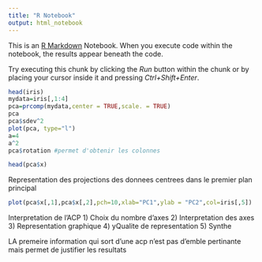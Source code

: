 ---
title: "R Notebook"
output: html_notebook
---

This is an [R Markdown](http://rmarkdown.rstudio.com) Notebook. When you execute code within the notebook, the results appear beneath the code. 

Try executing this chunk by clicking the *Run* button within the chunk or by placing your cursor inside it and pressing *Ctrl+Shift+Enter*. 

```{r}
head(iris)
mydata=iris[,1:4]
pca=prcomp(mydata,center = TRUE,scale. = TRUE)
pca
pca$sdev^2
plot(pca, type="l")
a=4
a^2
pca$rotation #permet d'obtenir les colonnes 

```
```{r}
head(pca$x)
```
Representation des projections des donnees centrees dans le premier plan principal
```{r}
plot(pca$x[,1],pca$x[,2],pch=10,xlab="PC1",ylab = "PC2",col=iris[,5])
```
Interpretation de l'ACP
1) Choix du nombre d'axes
2) Interpretation des axes
3) Representation graphique
4) yQualite de representation
5) Synthe

LA premeire information qui sort d'une acp n'est pas d'emble pertinante mais permet de justifier les resultats
